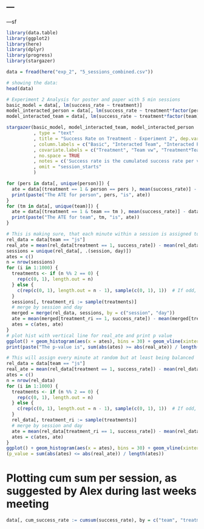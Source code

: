 ---
---
---sf

```r
library(data.table)
library(ggplot2)
library(here)
library(dplyr)
library(progress)
library(stargazer)

data = fread(here("exp_2", "5_sessions_combined.csv"))
```

```r
# showing the data: 
head(data)
```

```r
# Experiment 2 Analysis for poster and paper with 5 min sessions
basic_model = data[, lm(success_rate ~ treatment)]
model_interacted_person = data[, lm(success_rate ~ treatment*factor(person))]
model_interacted_team = data[, lm(success_rate ~ treatment*factor(team))]

stargazer(basic_model, model_interacted_team, model_interacted_person
          , type = "text"
          , title = "Success Rate on Treatment - Experiment 2", dep.var.labels = "Success Rate"
          , column.labels = c("Basic", "Interacted Team", "Interacted Person")
          , covariate.labels = c("Treatment", "Team vw", "Treatment*Team vw", "Person j", 'Person s', 'Person v', 'Person w', 'Treatment*Person j', 'Treatment*Person s', 'Treatment*Person v', 'Treatment*Person w')
          , no.space = TRUE
          , notes = c('Success rate is the cumulated success rate per virtual 2 minute session', 'Treatment constant is for person js, which was partly not marked in the data')
          , omit = "session_starts"
          )
```

```r
for (pers in data[, unique(person)]) {
  ate = data[(treatment == 1 & person == pers ), mean(success_rate)] - data[(treatment == 0 & person == pers ), mean(success_rate)]
  print(paste("The ATE for person", pers, "is", ate))
}
for (tm in data[, unique(team)]) {
  ate = data[(treatment == 1 & team == tm ), mean(success_rate)] - data[(treatment == 0 & team == tm ), mean(success_rate)]
  print(paste("The ATE for team", tm, "is", ate))
}
```

```r
# This is making sure, that each minute within a session is assigned to the same treatment
rel_data = data[team == "js"]
real_ate = mean(rel_data[treatment == 1, success_rate]) - mean(rel_data[treatment == 0, success_rate])
sessions = unique(rel_data[, .(session, day)])
ates = c()
n = nrow(sessions)
for (i in 1:1000) {
  treatments <- if (n %% 2 == 0) {
    rep(c(0, 1), length.out = n)   
  } else {
    c(rep(c(0, 1), length.out = n - 1), sample(c(0, 1), 1))  # If odd, add one extra random assignment
  }
  sessions[, treatment_ri := sample(treatments)]
  # merge by session and day
  merged = merge(rel_data, sessions, by = c("session", "day"))
  ate = mean(merged[treatment_ri == 1, success_rate]) - mean(merged[treatment_ri == 0, success_rate])
  ates = c(ates, ate)
}
# plot hist with vertical line for real_ate and print p value
ggplot() + geom_histogram(aes(x = ates), bins = 30) + geom_vline(xintercept = real_ate, color = "red") + theme_minimal()
print(paste("The p-value is", sum(abs(ates) >= abs(real_ate)) / length(ates)))
```

```r
# This will assign every minute at random but at least being balanced
rel_data = data[team == "js"]
real_ate = mean(rel_data[treatment == 1, success_rate]) - mean(rel_data[treatment == 0, success_rate])
ates = c()
n = nrow(rel_data)
for (i in 1:1000) {
  treatments <- if (n %% 2 == 0) {
    rep(c(0, 1), length.out = n)   
  } else {
    c(rep(c(0, 1), length.out = n - 1), sample(c(0, 1), 1))  # If odd, add one extra random assignment
  }
  rel_data[, treatment_ri := sample(treatments)]
  # merge by session and day
  ate = mean(rel_data[treatment_ri == 1, success_rate]) - mean(rel_data[treatment_ri == 0, success_rate])
  ates = c(ates, ate)
}
ggplot() + geom_histogram(aes(x = ates), bins = 30) + geom_vline(xintercept = real_ate, color = "red") + theme_minimal()
(p_value = sum(abs(ates) <= abs(real_ate)) / length(ates))
```
# Plotting cum sum per session, as suggested by Alex during last weeks meeting
```r
data[, cum_success_rate := cumsum(success_rate), by = c("team", "treatment")]

```

